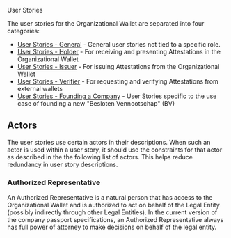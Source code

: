 
<Kicker variant="accent">User Stories</Kicker>
<Title size="large" variant="primary">
  Overview
</Title>

The user stories for the Organizational Wallet are separated into four categories:

- [User Stories - General](./user-stories/general) - General user stories not tied to a specific role.
- [User Stories - Holder](./user-stories/holder) - For receiving and presenting Attestations in the Organizational Wallet
- [User Stories - Issuer](./user-stories/issuer) - For issuing Attestations from the Organizational Wallet
- [User Stories - Verifier](./user-stories/verifier) - For requesting and verifying Attestations from external wallets
- [User Stories - Founding a Company](./user-stories/founding-a-company) - User Stories specific to the use case of founding a new "Besloten Vennootschap" (BV)

## Actors

The user stories use certain actors in their descriptions. When such an actor is used within a user story, it should use the constraints for that actor as described in the the following list of actors. This helps reduce redundancy in user story descriptions.

### Authorized Representative

An Authorized Representative is a natural person that has access to the Organizational Wallet and is authorized to act on behalf of the Legal Entity (possibly indirectly through other Legal Entities). In the current version of the company passport specifications, an Authorized Representative always has full power of attorney to make decisions on behalf of the legal entity.
